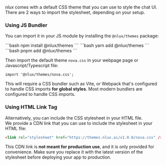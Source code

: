 
_nlux_ comes with a default CSS theme that you can use to style the chat UI.
There are 2 ways to import the stylesheet, depending on your setup.

### Using JS Bundler

You can import it in your JS module by installing the `@nlux/themes` package:

<Tabs groupId="package" queryString>
    <TabItem value="npm" label="NPM">
        ```bash
        npm install @nlux/themes
        ```
    </TabItem>
    <TabItem value="yarn" label="Yarn">
        ```bash
        yarn add @nlux/themes
        ```
    </TabItem>
    <TabItem value="pnpm" label="PNPM">
        ```bash
        pnpm add @nlux/themes
        ```
    </TabItem>
</Tabs>

Then import the default theme `nova.css` in your webpage page or Javascript/Typescript file:

```tsx
import '@nlux/themes/nova.css';
```

This will require a CSS bundler such as Vite, or Webpack that's configured to handle CSS imports **for global
styles**. Most modern bundlers are configured to handle CSS imports.

### Using HTML Link Tag

Alternatively, you can include the CSS stylesheet in your HTML file.<br />
We provide a CDN link that you can use to include the stylesheet in your HTML file:

```html
<link rel="stylesheet" href="https://themes.nlux.ai/v1.0.0/nova.css" />
```

This CDN link is **not meant for production use**, and it is only provided for convenience.
Make sure you replace it with the latest version of the stylesheet before deploying your app to production.
